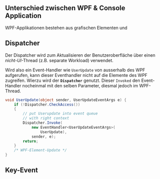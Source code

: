::: callout-note
## Unterschied zwischen WPF & Console Application

WPF-Applikationen bestehen aus grafischen Elementen und 

:::

## Dispatcher

Der Dispatcher wird zum Aktualisieren der Benutzeroberfläche über einen *nicht-UI*-Thread (z.B. separate Workload) verwendet.

Wird also ein Event-Handler wie `UserUpdate` von ausserhalb des WPF aufgerufen, kann dieser Eventhandler nicht auf die Elemente des WPF zugreifen. Wierzu wird der **`Dispatcher`** genutzt. Dieser `Invoked` den Event-Handler nocheinmal mit den selben Parameter, diesmal jedoch im WPF-Thread.

```csharp
void UserUpdate(object sender, UserUpdateEventArgs e) {
    if (!Dispatcher.CheckAccess())
    {
        // put Userupdate into event queue
        // with right context
        Dispatcher.Invoke(
            new EventHandler<UserUpdateEventArgs>(
                UserUpdate), 
            sender, e);
        return;
    }
    /* WPF-Element-Update */
}
```

## Key-Event


